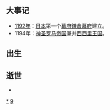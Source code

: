 {{Unreferenced|time=2018-09-17T04:08:54+00:00}}
{{DecadeTOC|1190}}

== 大事记 ==
* [[1192年|1192年]]：[[日本|日本]]第一个[[幕府_(日本)|幕府]][[鎌倉幕府|鎌倉幕府]]建立。
* 1194年：[[神圣罗马帝国|神圣罗马帝国]]兼并[[西西里王国|西西里王国]]。

== 出生 ==

== 逝世 ==
*

{{世紀|12}}

[[Category:1190年代|*]]
[[Category:12世纪各年代|9]]